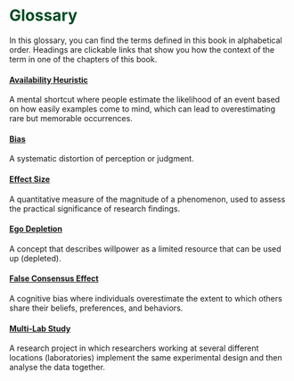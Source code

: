 # [Glossary]{style="color: #004b23"} {.unnumbered}

In this glossary, you can find the terms defined in this book in alphabetical order. Headings are clickable links that show you how the context of the term in one of the chapters of this book.

#### [Availability Heuristic](chapter2.qmd#def-availabilityheuristic)
A mental shortcut where people estimate the likelihood of an event based on how easily examples come to mind, which can lead to overestimating rare but memorable occurrences.

#### [Bias](chapter2.qmd#def-bias)
A systematic distortion of perception or judgment.

#### [Effect Size](chapter2.qmd#def-effectsize)
A quantitative measure of the magnitude of a phenomenon, used to assess the practical significance of research findings.

#### [Ego Depletion](chapter1.qmd#def-egodepletion)
A concept that describes willpower as a limited resource that can be used up (depleted).

#### [False Consensus Effect](chapter2.qmd#def-falseconsensus)
A cognitive bias where individuals overestimate the extent to which others share their beliefs, preferences, and behaviors.

#### [Multi-Lab Study](chapter1.qmd#def-multilabstudy)
A research project in which researchers working at several different locations (laboratories) implement the same experimental design and then analyse the data together.